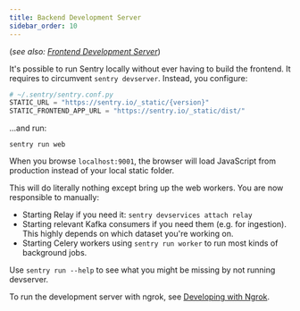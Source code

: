 ```yaml
---
title: Backend Development Server
sidebar_order: 10
---
```


(*see also: [Frontend Development Server](/frontend/development-server/)*)

It's possible to run Sentry locally without ever having to build the frontend. It requires to circumvent `sentry devserver`. Instead, you configure:

```python
# ~/.sentry/sentry.conf.py
STATIC_URL = "https://sentry.io/_static/{version}"
STATIC_FRONTEND_APP_URL = "https://sentry.io/_static/dist/"
```

...and run:

```shell
sentry run web
```

When you browse `localhost:9001`, the browser will load JavaScript from production instead of your local static folder.

This will do literally nothing except bring up the web workers. You are now responsible to manually:

* Starting Relay if you need it: `sentry devservices attach relay`
* Starting relevant Kafka consumers if you need them (e.g. for ingestion). This highly depends on which dataset you're working on.
* Starting Celery workers using `sentry run worker` to run most kinds of background jobs.

Use `sentry run --help` to see what you might be missing by not running devserver.

To run the development server with ngrok, see [Developing with Ngrok](/development/ngrok/).


